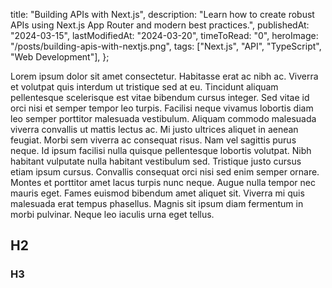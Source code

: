   title: "Building APIs with Next.js",
  description:
    "Learn how to create robust APIs using Next.js App Router and modern best practices.",
  publishedAt: "2024-03-15",
  lastModifiedAt: "2024-03-20",
  timeToRead: "0",
  heroImage: "/posts/building-apis-with-nextjs.png",
  tags: ["Next.js", "API", "TypeScript", "Web Development"],
};

Lorem ipsum dolor sit amet consectetur. Habitasse erat ac nibh ac. Viverra et volutpat quis interdum ut tristique sed at eu. Tincidunt aliquam pellentesque scelerisque est vitae bibendum cursus integer. Sed vitae id orci nisi et semper tempor leo turpis. Facilisi neque vivamus lobortis diam leo semper porttitor malesuada vestibulum. Aliquam commodo malesuada viverra convallis ut mattis lectus ac. Mi justo ultrices aliquet in aenean feugiat. Morbi sem viverra ac consequat risus. Nam vel sagittis purus neque. Id ipsum facilisi nulla quisque pellentesque lobortis volutpat. Nibh habitant vulputate nulla habitant vestibulum sed. Tristique justo cursus etiam ipsum cursus. Convallis consequat orci nisi sed enim semper ornare. Montes et porttitor amet lacus turpis nunc neque. Augue nulla tempor nec mauris eget. Fames euismod bibendum amet aliquet sit. Viverra mi quis malesuada erat tempus phasellus. Magnis sit ipsum diam fermentum in morbi pulvinar. Neque leo iaculis urna eget tellus.

## H2

### H3
